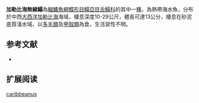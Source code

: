 {{Speciesbox
| name = 加勒比海無線鰨
| image = 
| image_width = 250px
| image_caption = 
| status = NE
| status_system = IUCN3.1
| genus = Symphurus
| species = caribbeanus
| authority = [[Munroe|Munroe]], [[1991|1991]]
| synonyms = 
}}

'''加勒比海無線鰨'''為[[輻鰭魚綱|輻鰭魚綱]][[鰈形目|鰈形目]][[鰨亞目|鰨亞目]][[舌鰨科|舌鰨科]]的其中一[[種|種]]，為熱帶海水魚，分布於中西[[大西洋|大西洋]][[加勒比海|加勒比海]]海域，棲息深度10-29公尺，體長可達13公分，棲息在砂泥底質淺水域，以[[多毛類|多毛類]]及[[甲殼類|甲殼類]]為食，生活習性不明。
==参考文献==
*{{FishBase_species|genus=Symphurus |species=caribbeanus|year=2014|month=4}}

== 扩展阅读 ==
{{refbegin}}
{{wikispecies-inline|Symphurus caribbeanus|加勒比海無線鰨}}
{{refend}}
{{Taxonbar|from=Q2367422}}

[[Category:無線鰨屬|caribbeanus]]


{{魚類小作品}}